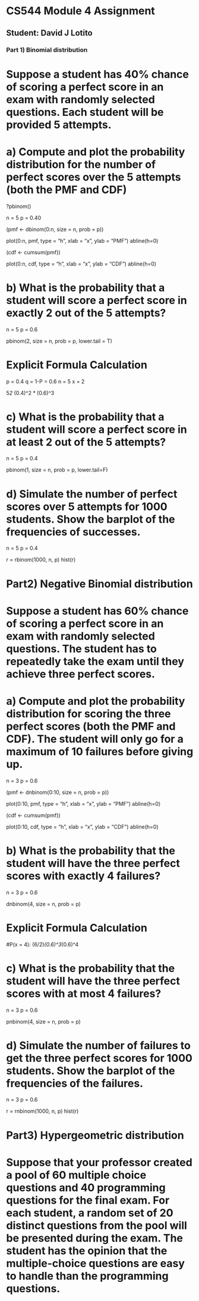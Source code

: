 # CS544 Module 4 Assignment
## Student: David J Lotito

#####################################
### Part 1) Binomial distribution ###
#####################################

# Suppose a student has 40% chance of scoring a perfect score in an exam with randomly selected questions. Each student will be provided 5 attempts.

# a) Compute and plot the probability distribution for the number of perfect scores over the 5 attempts (both the PMF and CDF)

?pbinom()

n = 5
p = 0.40

(pmf <- dbinom(0:n, size = n, prob = p))

plot(0:n, pmf, type = "h", xlab = "x", ylab = "PMF")
abline(h=0)

(cdf <- cumsum(pmf))

plot(0:n, cdf, type = "h", xlab = "x", ylab = "CDF")
abline(h=0)

# b) What is the probability that a student will score a perfect score in exactly 2 out of the 5 attempts?

n = 5
p = 0.6

pbinom(2, size = n, prob = p, lower.tail = T)

# Explicit Formula Calculation

p = 0.4
q = 1-P = 0.6
n = 5
x = 2

5*2 * (0.4)^2 * (0.6)^3

# c) What is the probability that a student will score a perfect score in at least 2 out of the 5 attempts?

n = 5
p = 0.4

pbinom(1, size = n, prob = p, lower.tail=F)

# d) Simulate the number of perfect scores over 5 attempts for 1000 students. Show the barplot of the frequencies of successes.

n = 5
p = 0.4

r = rbinom(1000, n, p)
hist(r)

# Part2) Negative Binomial distribution

# Suppose a student has 60% chance of scoring a perfect score in an exam with randomly selected questions. The student has to repeatedly take the exam until they achieve three perfect scores.

# a) Compute and plot the probability distribution for scoring the three perfect scores (both the PMF and CDF). The student will only go for a maximum of 10 failures before giving up.

n = 3
p = 0.6

(pmf <- dnbinom(0:10, size = n, prob = p))

plot(0:10, pmf, type = "h", xlab = "x", ylab = "PMF")
abline(h=0)

(cdf <- cumsum(pmf))

plot(0:10, cdf, type = "h", xlab = "x", ylab = "CDF")
abline(h=0)

# b) What is the probability that the student will have the three perfect scores with exactly 4 failures?

n = 3
p = 0.6

dnbinom(4, size = n, prob = p)

# Explicit Formula Calculation
#P(x = 4):
(6/2)*(0.6)^3*(0.6)^4

# c) What is the probability that the student will have the three perfect scores with at most 4 failures?

n = 3
p = 0.6

pnbinom(4, size = n, prob = p)

# d) Simulate the number of failures to get the three perfect scores for 1000 students. Show the barplot of the frequencies of the failures.

n = 3
p = 0.6

r = rnbinom(1000, n, p)
hist(r)

# Part3) Hypergeometric distribution

# Suppose that your professor created a pool of 60 multiple choice questions and 40 programming questions for the final exam. For each student, a random set of 20 distinct questions from the pool will be presented during the exam. The student has the opinion that the multiple-choice questions are easy to handle than the programming questions.






